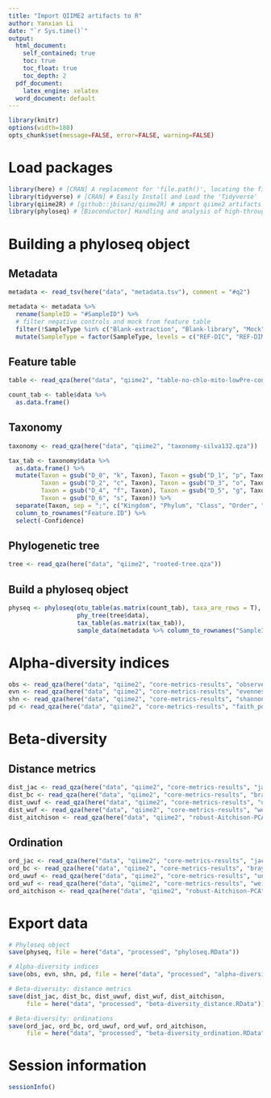 ---
title: "Import QIIME2 artifacts to R"
author: Yanxian Li
date: "`r Sys.time()`"
output: 
  html_document: 
    self_contained: true
    toc: true
    toc_float: true
    toc_depth: 2
  pdf_document: 
    latex_engine: xelatex
  word_document: default
---

<style>
pre code, pre, code {
  white-space: pre !important;
  overflow-x: scroll !important;
  word-break: keep-all !important;
  word-wrap: initial !important;
}
</style>

```{r style, echo=FALSE, message=FALSE, warning=FALSE}
library(knitr)
options(width=180) 
opts_chunk$set(message=FALSE, error=FALSE, warning=FALSE)
```

# Load packages
```{r load-package}
library(here) # [CRAN] A replacement for 'file.path()', locating the files relative to the project root
library(tidyverse) # [CRAN] # Easily Install and Load the 'Tidyverse'   
library(qiime2R) # [github::jbisanz/qiime2R] # import qiime2 artifacts to R 
library(phyloseq) # [Bioconductor] Handling and analysis of high-throughput microbiome census data 
```

# Building a phyloseq object
## Metadata
```{r}
metadata <- read_tsv(here("data", "metadata.tsv"), comment = "#q2") 

metadata <- metadata %>% 
  rename(SampleID = "#SampleID") %>%
  # filter negative controls and mock from feature table
  filter(!SampleType %in% c("Blank-extraction", "Blank-library", "Mock")) %>%
  mutate(SampleType = factor(SampleType, levels = c("REF-DIC", "REF-DIM", "IM-DIC", "IM-DIM")))
```

## Feature table
```{r}
table <- read_qza(here("data", "qiime2", "table-no-chlo-mito-lowPre-contam-ctrl-with-phyla.qza"))

count_tab <- table$data %>% 
  as.data.frame() 
```

## Taxonomy
```{r}
taxonomy <- read_qza(here("data", "qiime2", "taxonomy-silva132.qza"))

tax_tab <- taxonomy$data %>% 
  as.data.frame() %>%
  mutate(Taxon = gsub("D_0", "k", Taxon), Taxon = gsub("D_1", "p", Taxon),
         Taxon = gsub("D_2", "c", Taxon), Taxon = gsub("D_3", "o", Taxon),
         Taxon = gsub("D_4", "f", Taxon), Taxon = gsub("D_5", "g", Taxon),
         Taxon = gsub("D_6", "s", Taxon)) %>%
  separate(Taxon, sep = ";", c("Kingdom", "Phylum", "Class", "Order", "Family", "Genus", "Species")) %>% 
  column_to_rownames("Feature.ID") %>%
  select(-Confidence)
```

## Phylogenetic tree  
```{r}
tree <- read_qza(here("data", "qiime2", "rooted-tree.qza"))
```

## Build a phyloseq object
```{r}
physeq <- phyloseq(otu_table(as.matrix(count_tab), taxa_are_rows = T),
                   phy_tree(tree$data), 
                   tax_table(as.matrix(tax_tab)), 
                   sample_data(metadata %>% column_to_rownames("SampleID")))
```

# Alpha-diversity indices
```{r}
obs <- read_qza(here("data", "qiime2", "core-metrics-results", "observed_otus_vector.qza"))
evn <- read_qza(here("data", "qiime2", "core-metrics-results", "evenness_vector.qza"))
shn <- read_qza(here("data", "qiime2", "core-metrics-results", "shannon_vector.qza"))
pd <- read_qza(here("data", "qiime2", "core-metrics-results", "faith_pd_vector.qza"))
```

# Beta-diversity
## Distance metrics
```{r}
dist_jac <- read_qza(here("data", "qiime2", "core-metrics-results", "jaccard_distance_matrix.qza"))
dist_bc <- read_qza(here("data", "qiime2", "core-metrics-results", "bray_curtis_distance_matrix.qza"))
dist_uwuf <- read_qza(here("data", "qiime2", "core-metrics-results", "unweighted_unifrac_distance_matrix.qza"))
dist_wuf <- read_qza(here("data", "qiime2", "core-metrics-results", "weighted_unifrac_distance_matrix.qza"))
dist_aitchison <- read_qza(here("data", "qiime2", "robust-Aitchison-PCA", "Aitchison-distance.qza"))
```

## Ordination
```{r}
ord_jac <- read_qza(here("data", "qiime2", "core-metrics-results", "jaccard_pcoa_results.qza"))
ord_bc <- read_qza(here("data", "qiime2", "core-metrics-results", "bray_curtis_pcoa_results.qza"))
ord_uwuf <- read_qza(here("data", "qiime2", "core-metrics-results", "unweighted_unifrac_pcoa_results.qza"))
ord_wuf <- read_qza(here("data", "qiime2", "core-metrics-results", "weighted_unifrac_pcoa_results.qza"))
ord_aitchison <- read_qza(here("data", "qiime2", "robust-Aitchison-PCA", "rpca-ordination.qza"))
```

# Export data 
```{r}
# Phyloseq object
save(physeq, file = here("data", "processed", "phyloseq.RData"))

# Alpha-diversity indices
save(obs, evn, shn, pd, file = here("data", "processed", "alpha-diversity_indices.RData"))

# Beta-diversity: distance metrics
save(dist_jac, dist_bc, dist_uwuf, dist_wuf, dist_aitchison, 
     file = here("data", "processed", "beta-diversity_distance.RData"))

# Beta-diversity: ordinations
save(ord_jac, ord_bc, ord_uwuf, ord_wuf, ord_aitchison, 
     file = here("data", "processed", "beta-diversity_ordination.RData"))
```

# Session information
```{r session-info}
sessionInfo()
```
